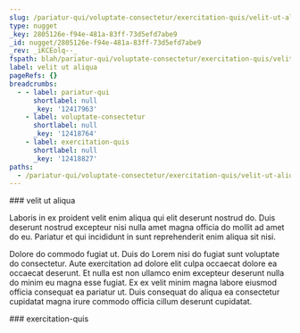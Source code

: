 ```yaml
---
slug: /pariatur-qui/voluptate-consectetur/exercitation-quis/velit-ut-aliqua
type: nugget
_key: 2805126e-f94e-481a-83ff-73d5efd7abe9
_id: nugget/2805126e-f94e-481a-83ff-73d5efd7abe9
_rev: _iKCEolq--_
fspath: blah/pariatur-qui/voluptate-consectetur/exercitation-quis/velit-ut-aliqua.md
label: velit ut aliqua
pageRefs: {}
breadcrumbs:
  - - label: pariatur-qui
      shortlabel: null
      _key: '12417963'
    - label: voluptate-consectetur
      shortlabel: null
      _key: '12418764'
    - label: exercitation-quis
      shortlabel: null
      _key: '12418827'
paths:
  - /pariatur-qui/voluptate-consectetur/exercitation-quis/velit-ut-aliqua
---
```


<NuggetArea>
<Nugget slug="/pariatur-qui/voluptate-consectetur/exercitation-quis/velit-ut-aliqua" type="nugget" _key="2805126e-f94e-481a-83ff-73d5efd7abe9" _id="nugget/2805126e-f94e-481a-83ff-73d5efd7abe9" _rev="_iKCEolq--_" fspath="blah/pariatur-qui/voluptate-consectetur/exercitation-quis/velit-ut-aliqua.md" label="velit ut aliqua" paths="/pariatur-qui/voluptate-consectetur/exercitation-quis/velit-ut-aliqua">
<NuggetBody>
### velit ut aliqua

Laboris in ex proident velit enim aliqua qui elit deserunt nostrud do. Duis deserunt nostrud excepteur nisi nulla amet magna officia do mollit ad amet do eu. Pariatur et qui incididunt in sunt reprehenderit enim aliqua sit nisi.

Dolore do commodo fugiat ut. Duis do Lorem nisi do fugiat sunt voluptate do consectetur. Aute exercitation ad dolore elit culpa occaecat dolore ea occaecat deserunt. Et nulla est non ullamco enim excepteur deserunt nulla do minim eu magna esse fugiat. Ex ex velit minim magna labore eiusmod officia consequat ea pariatur ut. Duis consequat do aliqua ea consectetur cupidatat magna irure commodo officia cillum deserunt cupidatat.

</NuggetBody>
<Breadcrumbs>
<Crumbs>
<Crumb _key="12417963" label="pariatur-qui" /><Crumb _key="12418764" label="voluptate-consectetur" /><Crumb _key="12418827" label="exercitation-quis" />
</Crumbs>
</Breadcrumbs>
</Nugget>

<NuggetsInbound>
</NuggetsInbound>
<NuggetsOutbound>
</NuggetsOutbound>
</NuggetArea>
<PassagesInbound>
<Passage direction="inbound" type="passage" _key="12418827" _id="passage/12418827" _rev="_iKCEolm--_" label="exercitation-quis" passage="exercitation-quis" fspath="blah/pariatur-qui/voluptate-consectetur/exercitation-quis" paths="/pariatur-qui/voluptate-consectetur/exercitation-quis" slug="/pariatur-qui/voluptate-consectetur/exercitation-quis">
<NuggetBody>
### exercitation-quis

</NuggetBody>
<Breadcrumbs>
<Crumbs>
<Crumb _key="12417963" label="pariatur-qui" /><Crumb _key="12418764" label="voluptate-consectetur" />
</Crumbs>
</Breadcrumbs>
</Passage>

</PassagesInbound>
<PassagesOutbound>
</PassagesOutbound>